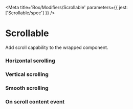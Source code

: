 

<Meta
  title='Box/Modifiers/Scrollable'
  parameters={{ jest: ['Scrollable/spec'] }}
/>

# Scrollable

Add scroll capability to the wrapped component.

<Canvas>
  <Story name='Default'>
    <Scrollable>
      <Tile padding='none' maxWidth='full' h={100}>
        <Box w='200%' h='1000%' />
      </Tile>
    </Scrollable>
  </Story>
</Canvas>

<ArgsTable of={Scrollable} />

### Horizontal scrolling

<Canvas>
  <Story name='Horizontal scrolling'>
    <Scrollable horizontal>
      <Tile padding='none' maxWidth='full'>
        <Box width='200%' height={100} />
      </Tile>
    </Scrollable>
  </Story>
</Canvas>

### Vertical scrolling

<Canvas>
  <Story name='Vertical scrolling'>
    <Scrollable vertical>
      <Tile padding='none' height={100}>
        <Box height='1000%' />
      </Tile>
    </Scrollable>
  </Story>
</Canvas>

### Smooth scrolling

<Canvas>
  <Story name='Smooth scrolling'>
    <Scrollable smooth>
      <Tile padding='none' height={100}>
        <Box height='1000%' />
      </Tile>
    </Scrollable>
  </Story>
</Canvas>

### On scroll content event

<Canvas>
  <Story name='On Scroll Content'>
    <Scrollable onScrollContent={action('scrollContent')}>
      <Tile padding='none' height={100}>
        <Box height='1000%' />
      </Tile>
    </Scrollable>
  </Story>
</Canvas>
